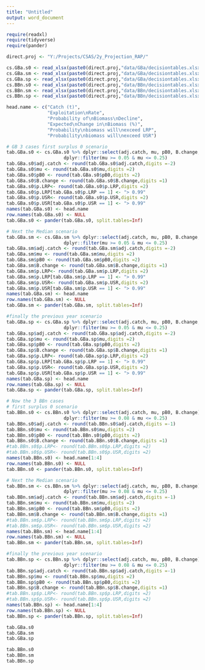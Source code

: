 ```yaml
---
title: "Untitled"
output: word_document
---
```


```r

require(readxl)
require(tidyverse)
require(pander)

direct.proj <- "Y:/Projects/CSAS/2y_Projection_RAP/"

cs.GBa.s0 <- read_xlsx(paste0(direct.proj,"data/GBa/decisiontables.xlsx"),sheet="2021_Surplus0")
cs.GBa.sm <- read_xlsx(paste0(direct.proj,"data/GBa/decisiontables.xlsx"),sheet="2021_SurplusMedian")
cs.GBa.sp <- read_xlsx(paste0(direct.proj,"data/GBa/decisiontables.xlsx"),sheet="2021_SurplusPrevious")
cs.BBn.s0 <- read_xlsx(paste0(direct.proj,"data/BBn/decisiontables.xlsx"),sheet="2021_Surplus0")
cs.BBn.sm <- read_xlsx(paste0(direct.proj,"data/BBn/decisiontables.xlsx"),sheet="2021_SurplusMedian")
cs.BBn.sp <- read_xlsx(paste0(direct.proj,"data/BBn/decisiontables.xlsx"),sheet="2021_SurplusPrevious")

head.name <- c("Catch (t)",
               "Exploitation\nRate", 
               "Probability of\nBiomass\nDecline",
               "Expected\nChange in\nBiomass (%)",  
               "Probability\nbiomass will\nexceed LRP", 
               "Probability\nbiomass will\nexceed USR")

# GB 3 cases first surplus 0 scenario
tab.GBa.s0 <- cs.GBa.s0 %>% dplyr::select(adj.catch, mu, pB0, B.change,p.LRP, p.USR) %>% 
                     dplyr::filter(mu >= 0.05 & mu <= 0.25) 
tab.GBa.s0$adj.catch <- round(tab.GBa.s0$adj.catch,digits =-2)
tab.GBa.s0$mu <- round(tab.GBa.s0$mu,digits =2)
tab.GBa.s0$pB0 <- round(tab.GBa.s0$pB0,digits =2)
tab.GBa.s0$B.change <- round(tab.GBa.s0$B.change,digits =1)
tab.GBa.s0$p.LRP<- round(tab.GBa.s0$p.LRP,digits =2)
tab.GBa.s0$p.LRP[tab.GBa.s0$p.LRP == 1] <- "> 0.99"
tab.GBa.s0$p.USR<- round(tab.GBa.s0$p.USR,digits =2)
tab.GBa.s0$p.USR[tab.GBa.s0$p.USR == 1] <- "> 0.99"
names(tab.GBa.s0) <- head.name
row.names(tab.GBa.s0) <- NULL
tab.GBa.s0 <- pander(tab.GBa.s0, split.tables=Inf)

# Next the Median scenario
tab.GBa.sm <- cs.GBa.sm %>% dplyr::select(adj.catch, mu, pB0, B.change, p.LRP ,p.USR) %>% 
                     dplyr::filter(mu >= 0.05 & mu <= 0.25) 
tab.GBa.sm$adj.catch <- round(tab.GBa.sm$adj.catch,digits =-2)
tab.GBa.sm$mu <- round(tab.GBa.sm$mu,digits =2)
tab.GBa.sm$pB0 <- round(tab.GBa.sm$pB0,digits =2)
tab.GBa.sm$B.change <- round(tab.GBa.sm$B.change,digits =1)
tab.GBa.sm$p.LRP<- round(tab.GBa.sm$p.LRP,digits =2)
tab.GBa.sm$p.LRP[tab.GBa.sm$p.LRP == 1] <- "> 0.99"
tab.GBa.sm$p.USR<- round(tab.GBa.sm$p.USR,digits =2)
tab.GBa.sm$p.USR[tab.GBa.sm$p.USR == 1] <- "> 0.99"
names(tab.GBa.sm) <- head.name
row.names(tab.GBa.sm) <- NULL
tab.GBa.sm <- pander(tab.GBa.sm, split.tables=Inf)

#finally the previous year scenario
tab.GBa.sp <- cs.GBa.sp %>% dplyr::select(adj.catch, mu, pB0, B.change, p.LRP ,p.USR) %>% 
                     dplyr::filter(mu >= 0.05 & mu <= 0.25) 
tab.GBa.sp$adj.catch <- round(tab.GBa.sp$adj.catch,digits =-2)
tab.GBa.sp$mu <- round(tab.GBa.sp$mu,digits =2)
tab.GBa.sp$pB0 <- round(tab.GBa.sp$pB0,digits =2)
tab.GBa.sp$B.change <- round(tab.GBa.sp$B.change,digits =1)
tab.GBa.sp$p.LRP<- round(tab.GBa.sp$p.LRP,digits =2)
tab.GBa.sp$p.LRP[tab.GBa.sp$p.LRP == 1] <- "> 0.99"
tab.GBa.sp$p.USR<- round(tab.GBa.sp$p.USR,digits =2)
tab.GBa.sp$p.USR[tab.GBa.sp$p.USR == 1] <- "> 0.99"
names(tab.GBa.sp) <- head.name
row.names(tab.GBa.sp) <- NULL
tab.GBa.sp <- pander(tab.GBa.sp, split.tables=Inf)

# Now the 3 BBn cases
# first surplus 0 scenario
tab.BBn.s0 <- cs.BBn.s0 %>% dplyr::select(adj.catch, mu, pB0, B.change) %>% 
                     dplyr::filter(mu >= 0.08 & mu <= 0.25) 
tab.BBn.s0$adj.catch <- round(tab.BBn.s0$adj.catch,digits =-1)
tab.BBn.s0$mu <- round(tab.BBn.s0$mu,digits =2)
tab.BBn.s0$pB0 <- round(tab.BBn.s0$pB0,digits =2)
tab.BBn.s0$B.change <- round(tab.BBn.s0$B.change,digits =1)
#tab.BBn.s0$p.LRP<- round(tab.BBn.s0$p.LRP,digits =2)
#tab.BBn.s0$p.USR<- round(tab.BBn.s0$p.USR,digits =2)
names(tab.BBn.s0) <- head.name[1:4]
row.names(tab.BBn.s0) <- NULL
tab.BBn.s0 <- pander(tab.BBn.s0, split.tables=Inf)

# Next the Median scenario
tab.BBn.sm <- cs.BBn.sm %>% dplyr::select(adj.catch, mu, pB0, B.change) %>% 
                     dplyr::filter(mu >= 0.08 & mu <= 0.25) 
tab.BBn.sm$adj.catch <- round(tab.BBn.sm$adj.catch,digits =-1)
tab.BBn.sm$mu <- round(tab.BBn.sm$mu,digits =2)
tab.BBn.sm$pB0 <- round(tab.BBn.sm$pB0,digits =2)
tab.BBn.sm$B.change <- round(tab.BBn.sm$B.change,digits =1)
#tab.BBn.sm$p.LRP<- round(tab.BBn.sm$p.LRP,digits =2)
#tab.BBn.sm$p.USR<- round(tab.BBn.sm$p.USR,digits =2)
names(tab.BBn.sm) <- head.name[1:4]
row.names(tab.BBn.sm) <- NULL
tab.BBn.sm <- pander(tab.BBn.sm, split.tables=Inf)

#finally the previous year scenario
tab.BBn.sp <- cs.BBn.sp %>% dplyr::select(adj.catch, mu, pB0, B.change) %>% 
                     dplyr::filter(mu >= 0.08 & mu <= 0.25) 
tab.BBn.sp$adj.catch <- round(tab.BBn.sp$adj.catch,digits =-1)
tab.BBn.sp$mu <- round(tab.BBn.sp$mu,digits =2)
tab.BBn.sp$pB0 <- round(tab.BBn.sp$pB0,digits =2)
tab.BBn.sp$B.change <- round(tab.BBn.sp$B.change,digits =1)
#tab.BBn.sp$p.LRP<- round(tab.BBn.sp$p.LRP,digits =2)
#tab.BBn.sp$p.USR<- round(tab.BBn.sp$p.USR,digits =2)
names(tab.BBn.sp) <- head.name[1:4]
row.names(tab.BBn.sp) <- NULL
tab.BBn.sp <- pander(tab.BBn.sp, split.tables=Inf)

```

```r
tab.GBa.s0
tab.GBa.sm
tab.GBa.sp

tab.BBn.s0
tab.BBn.sm
tab.BBn.sp
```

